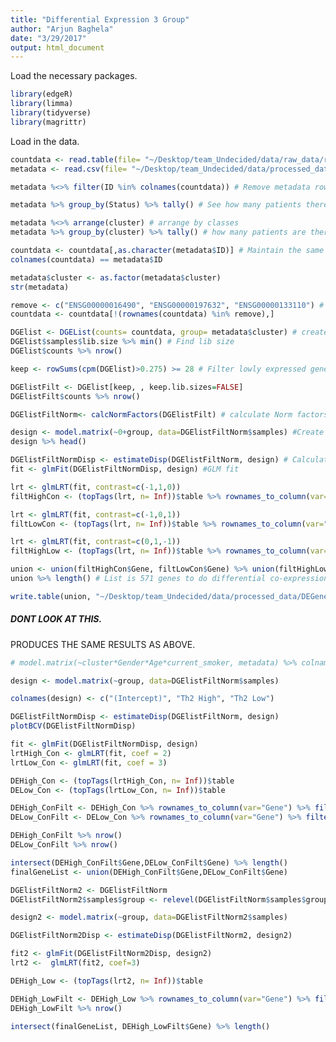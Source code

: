 ```yaml
---
title: "Differential Expression 3 Group"
author: "Arjun Baghela"
date: "3/29/2017"
output: html_document
---
```


Load the necessary packages. 
```r
library(edgeR)
library(limma)
library(tidyverse)
library(magrittr)
```

Load in the data.
```r
countdata <- read.table(file= "~/Desktop/team_Undecided/data/raw_data/rna_seq_data/GSE85567_RNASeq_normalizedcounts.txt", check.names = FALSE)
metadata <- read.csv(file= "~/Desktop/team_Undecided/data/processed_data/metaCluster.csv", row.names = 1)

metadata %<>% filter(ID %in% colnames(countdata)) # Remove metadata rows that do not have

metadata %>% group_by(Status) %>% tally() # See how many patients there are in each group

metadata %<>% arrange(cluster) # arrange by classes
metadata %>% group_by(cluster) %>% tally() # how many patients are there in each cluster- Control, Th2 high (1), Th2 low (2). 

countdata <- countdata[,as.character(metadata$ID)] # Maintain the same order in both metadata and count data
colnames(countdata) == metadata$ID

metadata$cluster <- as.factor(metadata$cluster)
str(metadata)

remove <- c("ENSG00000016490", "ENSG00000197632", "ENSG00000133110") # Remove the three genes we clustered on, to remove any biases. 
countdata <- countdata[!(rownames(countdata) %in% remove),]
```

```r
DGElist <- DGEList(counts= countdata, group= metadata$cluster) # create DGEList to store data in
DGElist$samples$lib.size %>% min() # Find lib size
DGElist$counts %>% nrow()

keep <- rowSums(cpm(DGElist)>0.275) >= 28 # Filter lowly expressed genes. Genes with less than 5 counts as determined by library with smallest size. 

DGElistFilt <- DGElist[keep, , keep.lib.sizes=FALSE] 
DGElistFilt$counts %>% nrow()

DGElistFiltNorm<- calcNormFactors(DGElistFilt) # calculate Norm factors
```

```r
design <- model.matrix(~0+group, data=DGElistFiltNorm$samples) #Create model matrix
design %>% head()

DGElistFiltNormDisp <- estimateDisp(DGElistFiltNorm, design) # Calculate dispersion 
fit <- glmFit(DGElistFiltNormDisp, design) #GLM fit

lrt <- glmLRT(fit, contrast=c(-1,1,0)) 
filtHighCon <- (topTags(lrt, n= Inf))$table %>% rownames_to_column(var="Gene") %>% filter(FDR <= .01)

lrt <- glmLRT(fit, contrast=c(-1,0,1))
filtLowCon <- (topTags(lrt, n= Inf))$table %>% rownames_to_column(var="Gene") %>% filter(FDR <= .25)

lrt <- glmLRT(fit, contrast=c(0,1,-1))
filtHighLow <- (topTags(lrt, n= Inf))$table %>% rownames_to_column(var="Gene") %>% filter(FDR <= .01)

union <- union(filtHighCon$Gene, filtLowCon$Gene) %>% union(filtHighLow$Gene) # Union of Important genes. 
union %>% length() # List is 571 genes to do differential co-expression analysis on now. 

write.table(union, "~/Desktop/team_Undecided/data/processed_data/DEGene_ForDiffCoexpAnalysis.txt") # Write it to a table. 
```







##### DONT LOOK AT THIS. 

PRODUCES THE SAME RESULTS AS ABOVE. 
```r
# model.matrix(~cluster*Gender*Age*current_smoker, metadata) %>% colnames()

design <- model.matrix(~group, data=DGElistFiltNorm$samples)

colnames(design) <- c("(Intercept)", "Th2 High", "Th2 Low")

DGElistFiltNormDisp <- estimateDisp(DGElistFiltNorm, design)
plotBCV(DGElistFiltNormDisp)
```

```r
fit <- glmFit(DGElistFiltNormDisp, design)
lrtHigh_Con <- glmLRT(fit, coef = 2)
lrtLow_Con <- glmLRT(fit, coef = 3)

DEHigh_Con <- (topTags(lrtHigh_Con, n= Inf))$table
DELow_Con <- (topTags(lrtLow_Con, n= Inf))$table

DEHigh_ConFilt <- DEHigh_Con %>% rownames_to_column(var="Gene") %>% filter(FDR <= .25)
DELow_ConFilt <- DELow_Con %>% rownames_to_column(var="Gene") %>% filter(FDR <= .25)

DEHigh_ConFilt %>% nrow()
DELow_ConFilt %>% nrow()

intersect(DEHigh_ConFilt$Gene,DELow_ConFilt$Gene) %>% length()
finalGeneList <- union(DEHigh_ConFilt$Gene,DELow_ConFilt$Gene)
```

```r
DGElistFiltNorm2 <- DGElistFiltNorm
DGElistFiltNorm2$samples$group <- relevel(DGElistFiltNorm$samples$group, ref="2")

design2 <- model.matrix(~group, data=DGElistFiltNorm2$samples)

DGElistFiltNorm2Disp <- estimateDisp(DGElistFiltNorm2, design2)

fit2 <- glmFit(DGElistFiltNorm2Disp, design2)
lrt2 <-  glmLRT(fit2, coef=3)

DEHigh_Low <- (topTags(lrt2, n= Inf))$table

DEHigh_LowFilt <- DEHigh_Low %>% rownames_to_column(var="Gene") %>% filter(FDR <= .25)
DEHigh_LowFilt %>% nrow()

intersect(finalGeneList, DEHigh_LowFilt$Gene) %>% length()
```





